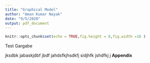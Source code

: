 ```yaml
---
title: "Graphical Model"
author: "Aman Kumar Nayak"
date: "9/5/2020"
output: pdf_document
---
```


```r
knitr::opts_chunk$set(echo = TRUE,fig.height = 8,fig.width =16 )
```

Test Gargabe 

jksdbk jabaskjdbf jbdf jahdsfkjhsdkfj sidjhfk jshdfkj j
**Appendix**
```r
```


